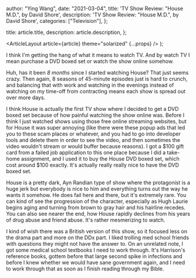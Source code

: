 
  author: "Ying Wang",
  date: "2021-03-04",
  title: 'TV Show Review: "House M.D.", by David Shore',
  description: 'TV Show Review: "House M.D.", by David Shore',
  categories: ["Television"],
};

  title: article.title,
  description: article.description,
};

  <ArticleLayout article={article} theme="solarized" {...props} />
);

I think I'm getting the hang of what it means to watch TV. And by watch TV I
mean purchase a DVD boxed set or watch the show online somehow.

Huh, has it been _8 months_ since I started watching House? That just seems
crazy. Then again, 8 seasons of 45-minute episodes just is hard to crunch, and
balancing that with work and watching in the evenings instead of watching on my
time-off from contracting means each show is spread out over more days.

I think House is actually the first TV show where I decided to get a DVD boxed
set because of how painful watching the show online was. Before I think I just
watched shows using those free online streaming websites, but for House it was
super annoying (like there were these popup ads that led you to these scam
places or whatever, and you had to go into developer tools and delete them in
order to see the video, and then sometimes the video wouldn't stream or would
buffer because reasons). I got a $100 gift card from a failed job application to
this one place because I did a take-home assignment, and I used it to buy the
House DVD boxed set, which cost around $100 exactly. It's actually really really
nice to have the DVD boxed set.

House is a pretty dark, Ayn Randian type of show where the protagonist is a huge
jerk but everybody is nice to him and everything turns out the way he wants it
somehow. He does fail here and there, but it's extremely rare. You can kind of
see the progression of the character, especially as Hugh Laurie begins aging and
turning from brown to gray hair and his hairline recedes. You can also see
nearer the end, how House rapidly declines from his years of drug abuse and
friend abuse. It's rather mesmerizing to watch.

I kind of wish there was a British version of this show, so it focused less on
the drama part and more on the DDx part. I liked trolling med school friends
with questions they might not have the answer to. On an unrelated note, I got
some medical school textbooks I need to work through. It's Harrison's reference
books, gottem before that large second spike in infections and before I knew
whether we would have sane government again, and I need to work through that as
soon as I finish reading through my Bible.
